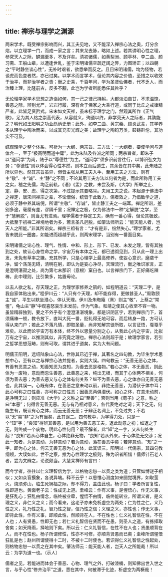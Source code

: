 ```yaml
---
---
---
```

title: 禅宗与理学之渊源
---




两宋学术，既受禅宗影响而兴，其工夫见地，又不能深入禅宗心法之奥，灯分余焰，以立理学一门，而成一家之言；其来龙去脉，略如上述。若其讲明心性之理，参究天人之际，罅漏至多，不及详矣。清初诸儒，如黄梨洲、顾亭林、李二曲、颜习斋、王船山辈，以遭逢世乱，鉴于宋明诸儒空疏迂阔之弊，力图矫正；以四朝之“平时静坐谈心性”，无补时艰者，欲悉举而反之。且目宋明诸儒，均为怪物，若谈虎而色变者然，亦已过矣。以学术而言学术，但论其内容之价值，至措之以收效于治平，而非治学者之责；衡之史乘，千百年间，学为圣贤仙佛者，代不乏人，而治臻上理，比隆前古，反多不觏，此岂为学者所能悉任其咎乎？

无论理学家学术思想之造诣如何，其一己之律己持躬，大都淡泊自甘，不求温饱，善恶之际，辨别尤严，岩岩行履，深有合于佛家之大乘行道，或同于比丘之戒律精严者，此皆足资矜式。宋末如文天祥，虽未标于理学之门，然观其所作《正气歌》，足为其人格之崇高代表，从容就义，殉道以终，非学究天人之际者，其孰能之？明代如王阳明之功业彪炳史册；此外，如李二曲、黄宗羲、顾炎武辈，其学养多从理学中陶冶而来，以成其充实光辉之美；故理学之陶钧万类，鼓铸群伦，其功实不可及。

综观理学之整个体系，可析为一大纲、两宗旨、三方法：一大纲者，要使学问与道体合一，至于“极高明而道中庸”，此为朱陆及各派之所同；两宗旨者，即朱子以“道问学”为尚，陆子以“尊德性”为主。“道问学”须多识前言往行，以博识弘文为务；“尊德性”则以体会得心性本然，则本立而后道生，其余皆在其中矣，此朱陆之所以异也。然其宗旨虽异，但皆主张从用工夫入手，至用工夫之方法，则有主“敬”、主“诚”、主“静”之不同；不论其用工夫方法以何者为是，而此所称用工夫之实，稽之先儒，均乏前轨，《语》《孟》之教，未尝及斯，《大学》所举之止、定、静、安、虑、得之次第，不过提示其要略耳。夫用工夫之说，本起源于佛法中之禅定，唐宋间禅宗之辈，不论僧俗，统皆于此致力，儒者效之，乃倡致学之道，必须于静中养其端倪，所谓“主敬”、“存诚”，皆止静工夫之一端耳。禅定所诣，差别多途，毫厘有差，谬隔千里；况禅定之极，仅为佛法中一种“定解脱”之学，至于“慧解脱”，则当尤有进焉。理学儒者于静定工夫，确有一番心得，但论其极致，大抵至于初禅二禅境地者为多，若言圣凡迥脱，如肇法师所云：“能天能人者，岂天人之所能。”非其所诣矣。禅宗三祖有言：“才有是非，纷然失心。”理学家者，尤皆未脱此一圈套，如能进而超越乎此，则两宋理学，当别有一番面目矣。

宋明诸儒之论心性、理气、性情、中和、形上、形下、已发、未发之理，皆有其独到之处，故认心身性命之学，宇宙万有本体之元，都已透彻见到，只从此一理上出发，未免有草率之嫌。充其所学，只是心理学上最高修养，使妄心意识，磨砻干净，留个荡荡无碍，清明在躬，即认为是妄心净尽，天理流行，衡之唯识家言，正是澄明湛寂之处，尚为第七末那识（意根）窠臼也。以言禅宗门下，正好痛吃辣棒，此中理则，比引繁多，姑置毋论。

以去人欲之私，存天理之正，为理学家修养之鹄的，如程明道云：“天理二字，是我自家体贴出来。”程伊川云：“人只有个天理，却不能存得，更做甚圣人。”周敦颐主“诚”，平生以默坐澄心，体认天理。伊川及朱晦庵（熹）则主“敬”，上蔡之“常惺”，龟山主“静”中观喜怒哀乐未发前，作为气象。和靖之使其心收至不容一物。虽皆精辟独到，要之不外乎有个澄澄湛湛境象，都是识阴区宇，若到禅宗门下，首须痛棒一顿，教令放下，直叫大死一番，贬轧得无地可容，而后转身一路，方可认得从来门户；若此之不落凡情，即取圣量，尚非知解宗徒所取，以言证悟，戛戛乎难矣。以此而论宇宙万有本体，终不外以思量分别之心，从我此心内之宇宙，比拟万有之宇宙，以推测其似，非究竟之理也。禅宗心法则超于是；故理学家言，若引之哲学思想范畴，则有可取，谓其进乎道矣，实为大有问题。

明儒王阳明，远绍陆象山心法，世称其已近于禅，其著名之四句教，为毕生学术思想中心，至有以之与禅宗心法并提者，实则大误。四句教云：“无善无恶心之体，有善有恶意之动，知善知恶为良知，为善去恶是格物。”若心之体，本无善恶，则此体为一废物，意动而忽生善恶，此善恶之来，纯出无根，而其于心体两不相关，何须为善去恶；为善去恶又与心之体有何关系？纵不为善去恶，心之体亦自无善无恶也，此其误一。心既有体，在善恶之意未动以前，非绝无善恶，为潜伏于体中耳；此心可称之曰性善，亦可称之曰性恶；因善恶两俱潜伏。如心之体，在意未动前，是净明无过；则应准《大学》之义称之曰“至善”；否则当用《荀子》之意，称之曰“本恶”；何得言无善无恶。无与有乃相对意义，各代表绝对之词；天下之无，何能生有，既认有心之体，而云无善无恶；于辩正名词上，不免过失；不若以“无”易“非”之为有当矣，此其误二。四句教中，为学得力处，只是一个“知”字；“良知”得辨其善恶，是以用为善去恶工夫，返此动意之初；如返之于无，则终成一个废物，明此心性何用？最不解者，此“知”之一字，又从何处生起？“良知”若从心体自生，心体绝非无物，“良知”若从外来，于心体绝无交涉；况此一知者，为是意动，为非意动？若为意动，落在善恶中矣；若非意动，“知”之一字，即为心之体，何云无善无恶为心之体，此其误三。阳明以一代儒宗，其四句教纲领，大误如此，世不之察，推为心性理学之极则，殊为识者所惜！儒师针石老人者，尝为文辨之，论说颇当。大慧杲禅师有言曰：


而今学者，往往以仁义理智信为学，以格物忠恕一以贯之类为道；只管如博谜子相似；又如众盲摸象，各说异端。释不云乎！以思惟心测度如来圆觉境界，如取萤火，烧须弥山，临生死祸福之际，却不得力，盖由此也。杨子曰：学者所言复性，性即道也。黄面老子云：性成无上道。圭峰云：作有义事，是惺悟心，作无义事，是狂乱心；狂乱由情念，临终被业牵，惺悟不由情，临终能转业。所谓义者，是义理之义，非仁义之义；而今看来，这老子亦未免析虚空为两处；仁为性之仁，义乃性之义，礼乃性之礼，智乃性之智，信乃性之信；义理之义，亦性也；作无义事，即背此性，作有义事，即顺此性，然顺背在人，不在性也；仁义礼智信在性，不在人也；人有贤愚，性即无也；若仁义礼智信在贤而不在愚，则圣人之道，有拣择取舍矣；如天降雨，择地则下矣。所以云：仁义礼智信，在性不在人也；贤愚顺背在人，而不在性也。杨子所谓修性，性亦不可修，亦顺背贤愚而已矣；圭峰所谓惺悟狂乱是也；赵州所谓使得十二时，不被十二时使也。若识得仁义礼智信之性起处，则格物忠恕一以贯之在其中矣。肇法师云：能天能人者，岂天人之所能哉！所以云：为学为道一也。（示人）

儒者之见，若能进而体会于善恶、心物、理气之外，打破漆桶，则知佛出世入世之言，与乎心性“修齐治平”之道，悉在其中，何被滞于化迹，析虚空为两橛哉！